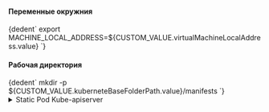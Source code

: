 


<h4>Переменные окружния</h4>

<CodeBlock language="bash">
    {dedent`
      export MACHINE_LOCAL_ADDRESS=${CUSTOM_VALUE.virtualMachineLocalAddress.value}
    `}
</CodeBlock>


<h4>Рабочая директория</h4>

<CodeBlock language="bash">
    {dedent`
        mkdir -p ${CUSTOM_VALUE.kuberneteBaseFolderPath.value}/manifests
    `}
</CodeBlock>

<details className="custom-gray-block">
<summary>Static Pod Kube-apiserver</summary>

<h4>Генерация манифеста</h4>
<CodeBlock language="bash">
  {dedent`
    cat <<EOF > ${CUSTOM_VALUE.kuberneteBaseFolderPath.value}/manifests/kube-apiserver.yaml
    ---
    apiVersion: v1
    kind: Pod
    metadata:
      annotations:
        kubeadm.kubernetes.io/kube-apiserver.advertise-address.endpoint: $\{MACHINE_LOCAL_ADDRESS}:${KUBE_API_ARGS.securePort.value}
      creationTimestamp: null
      labels:
        component: kube-apiserver
        tier: control-plane
      name: kube-apiserver
      namespace: kube-system
    spec:
      containers:
      - command:
        - kube-apiserver
        - --advertise-address=$\{MACHINE_LOCAL_ADDRESS}
        - --aggregator-reject-forwarding-redirect=${KUBE_API_ARGS.aggregatorRejectForwardingRedirect.value}
        - --allow-privileged=${KUBE_API_ARGS.allowPrivileged.value}
        - --anonymous-auth=${KUBE_API_ARGS.anonymousAuth.value}
        - --api-audiences=${KUBE_API_ARGS.apiAudiences.value}
        - --apiserver-count=${KUBE_API_ARGS.apiserverCount.value}
        - --audit-log-batch-buffer-size=${KUBE_API_ARGS.auditLogBatchBufferSize.value}
        - --audit-log-batch-max-size=${KUBE_API_ARGS.auditLogBatchMaxSize.value}
        - --audit-log-batch-max-wait=${KUBE_API_ARGS.auditLogBatchMaxWait.value}
        - --audit-log-batch-throttle-burst=${KUBE_API_ARGS.auditLogBatchThrottleBurst.value}
        - --audit-log-batch-throttle-enable=${KUBE_API_ARGS.auditLogBatchThrottleEnable.value}
        - --audit-log-batch-throttle-qps=${KUBE_API_ARGS.auditLogBatchThrottleQps.value}
        - --audit-log-compress=${KUBE_API_ARGS.auditLogCompress.value}
        - --audit-log-format=${KUBE_API_ARGS.auditLogFormat.value}
        - --audit-log-maxage=${KUBE_API_ARGS.auditLogMaxage.value}
        - --audit-log-maxbackup=${KUBE_API_ARGS.auditLogMaxbackup.value}
        - --audit-log-maxsize=${KUBE_API_ARGS.auditLogMaxsize.value}
        - --audit-log-mode=${KUBE_API_ARGS.auditLogMode.value}
        - --audit-log-truncate-enabled=${KUBE_API_ARGS.auditLogTruncateEnabled.value}
        - --audit-log-truncate-max-batch-size=${KUBE_API_ARGS.auditLogTruncateMaxBatchSize.value}
        - --audit-log-truncate-max-event-size=${KUBE_API_ARGS.auditLogTruncateMaxEventSize.value}
        - --audit-log-version=${KUBE_API_ARGS.auditLogVersion.value}
        - --audit-webhook-batch-buffer-size=${KUBE_API_ARGS.auditWebhookBatchBufferSize.value}
        - --audit-webhook-batch-initial-backoff=${KUBE_API_ARGS.auditWebhookBatchInitialBackoff.value}
        - --audit-webhook-batch-max-size=${KUBE_API_ARGS.auditWebhookBatchMaxSize.value}
        - --audit-webhook-batch-max-wait=${KUBE_API_ARGS.auditWebhookBatchMaxWait.value}
        - --audit-webhook-batch-throttle-burst=${KUBE_API_ARGS.auditWebhookBatchThrottleBurst.value}
        - --audit-webhook-batch-throttle-enable=${KUBE_API_ARGS.auditWebhookBatchThrottleEnable.value}
        - --audit-webhook-batch-throttle-qps=${KUBE_API_ARGS.auditWebhookBatchThrottleQps.value}
        - --audit-webhook-initial-backoff=${KUBE_API_ARGS.auditWebhookInitialBackoff.value}
        - --audit-webhook-mode=${KUBE_API_ARGS.auditWebhookMode.value}
        - --audit-webhook-truncate-enabled=${KUBE_API_ARGS.auditWebhookTruncateEnabled.value}
        - --audit-webhook-truncate-max-batch-size=${KUBE_API_ARGS.auditWebhookTruncateMaxBatchSize.value}
        - --audit-webhook-truncate-max-event-size=${KUBE_API_ARGS.auditWebhookTruncateMaxEventSize.value}
        - --audit-webhook-version=${KUBE_API_ARGS.auditWebhookVersion.value}
        - --authentication-token-webhook-cache-ttl=${KUBE_API_ARGS.authenticationTokenWebhookCacheTtl.value}
        - --authentication-token-webhook-version=${KUBE_API_ARGS.authenticationTokenWebhookVersion.value}
        - --authorization-mode=${KUBE_API_ARGS.authorizationMode.value}
        - --authorization-webhook-cache-authorized-ttl=${KUBE_API_ARGS.authorizationWebhookCacheAuthorizedTtl.value}
        - --authorization-webhook-cache-unauthorized-ttl=${KUBE_API_ARGS.authorizationWebhookCacheUnauthorizedTtl.value}
        - --authorization-webhook-version=${KUBE_API_ARGS.authorizationWebhookVersion.value}
        - --bind-address=${KUBE_API_ARGS.bindAddress.value}
        - --cert-dir=${KUBE_API_ARGS.certDir.value}
        - --client-ca-file=${KUBE_API_ARGS.clientCaFile.value}
        - --cloud-provider=${KUBE_API_ARGS.cloudProvider.value}
        - --cloud-provider-gce-l7lb-src-cidrs=${KUBE_API_ARGS.cloudProviderGceL7lbSrcCidrs.value}
        - --cloud-provider-gce-lb-src-cidrs=${KUBE_API_ARGS.cloudProviderGceLbSrcCidrs.value}
        - --contention-profiling=${KUBE_API_ARGS.contentionProfiling.value}
        - --default-not-ready-toleration-seconds=${KUBE_API_ARGS.defaultNotReadyTolerationSeconds.value}
        - --default-unreachable-toleration-seconds=${KUBE_API_ARGS.defaultUnreachableTolerationSeconds.value}
        - --default-watch-cache-size=${KUBE_API_ARGS.defaultWatchCacheSize.value}
        - --delete-collection-workers=${KUBE_API_ARGS.deleteCollectionWorkers.value}
        - --enable-admission-plugins=${KUBE_API_ARGS.enableAdmissionPlugins.value}
        - --enable-aggregator-routing=${KUBE_API_ARGS.enableAggregatorRouting.value}
        - --enable-bootstrap-token-auth=${KUBE_API_ARGS.enableBootstrapTokenAuth.value}
        - --enable-garbage-collector=${KUBE_API_ARGS.enableGarbageCollector.value}
        - --enable-logs-handler=${KUBE_API_ARGS.enableLogsHandler.value}
        - --enable-priority-and-fairness=${KUBE_API_ARGS.enablePriorityAndFairness.value}
        - --encryption-provider-config-automatic-reload=${KUBE_API_ARGS.encryptionProviderConfigAutomaticReload.value}
        - --endpoint-reconciler-type=${KUBE_API_ARGS.endpointReconcilerType.value}
        - --etcd-cafile=${KUBE_API_ARGS.etcdCafile.value}
        - --etcd-certfile=${KUBE_API_ARGS.etcdCertfile.value}
        - --etcd-compaction-interval=${KUBE_API_ARGS.etcdCompactionInterval.value}
        - --etcd-count-metric-poll-period=${KUBE_API_ARGS.etcdCountMetricPollPeriod.value}
        - --etcd-db-metric-poll-interval=${KUBE_API_ARGS.etcdDbMetricPollInterval.value}
        - --etcd-healthcheck-timeout=${KUBE_API_ARGS.etcdHealthcheckTimeout.value}
        - --etcd-keyfile=${KUBE_API_ARGS.etcdKeyfile.value}
        - --etcd-prefix=${KUBE_API_ARGS.etcdPrefix.value}
        - --etcd-readycheck-timeout=${KUBE_API_ARGS.etcdReadycheckTimeout.value}
        - --etcd-servers=${KUBE_API_ARGS.etcdServers.value}
        - --event-ttl=${KUBE_API_ARGS.eventTtl.value}
        - --feature-gates=${KUBE_API_ARGS.featureGates.value}
        - --goaway-chance=${KUBE_API_ARGS.goawayChance.value}
        - --help=${KUBE_API_ARGS.help.value}
        - --http2-max-streams-per-connection=${KUBE_API_ARGS.http2MaxStreamsPerConnection.value}
        - --kubelet-client-certificate=${KUBE_API_ARGS.kubeletClientCertificate.value}
        - --kubelet-client-key=${KUBE_API_ARGS.kubeletClientKey.value}
        - --kubelet-port=${KUBE_API_ARGS.kubeletPort.value}
        - --kubelet-preferred-address-types=${KUBE_API_ARGS.kubeletPreferredAddressTypes.value}
        - --kubelet-read-only-port=${KUBE_API_ARGS.kubeletReadOnlyPort.value}
        - --kubelet-timeout=${KUBE_API_ARGS.kubeletTimeout.value}
        - --kubernetes-service-node-port=${KUBE_API_ARGS.kubernetesServiceNodePort.value}
        - --lease-reuse-duration-seconds=${KUBE_API_ARGS.leaseReuseDurationSeconds.value}
        - --livez-grace-period=${KUBE_API_ARGS.livezGracePeriod.value}
        - --log-flush-frequency=${KUBE_API_ARGS.logFlushFrequency.value}
        - --logging-format=${KUBE_API_ARGS.loggingFormat.value}
        - --log-json-info-buffer-size=${KUBE_API_ARGS.logJsonInfoBufferSize.value}
        - --log-json-split-stream=${KUBE_API_ARGS.logJsonSplitStream.value}
        - --log-text-info-buffer-size=${KUBE_API_ARGS.logTextInfoBufferSize.value}
        - --log-text-split-stream=${KUBE_API_ARGS.logTextSplitStream.value}
        - --max-connection-bytes-per-sec=${KUBE_API_ARGS.maxConnectionBytesPerSec.value}
        - --max-mutating-requests-inflight=${KUBE_API_ARGS.maxMutatingRequestsInflight.value}
        - --max-requests-inflight=${KUBE_API_ARGS.maxRequestsInflight.value}
        - --min-request-timeout=${KUBE_API_ARGS.minRequestTimeout.value}
        - --permit-address-sharing=${KUBE_API_ARGS.permitAddressSharing.value}
        - --permit-port-sharing=${KUBE_API_ARGS.permitPortSharing.value}
        - --profiling=${KUBE_API_ARGS.profiling.value}
        - --proxy-client-cert-file=${KUBE_API_ARGS.proxyClientCertFile.value}
        - --proxy-client-key-file=${KUBE_API_ARGS.proxyClientKeyFile.value}
        - --requestheader-allowed-names=${KUBE_API_ARGS.requestheaderAllowedNames.value}
        - --requestheader-client-ca-file=${KUBE_API_ARGS.requestheaderClientCaFile.value}
        - --requestheader-extra-headers-prefix=${KUBE_API_ARGS.requestheaderExtraHeadersPrefix.value}
        - --requestheader-group-headers=${KUBE_API_ARGS.requestheaderGroupHeaders.value}
        - --requestheader-username-headers=${KUBE_API_ARGS.requestheaderUsernameHeaders.value}
        - --request-timeout=${KUBE_API_ARGS.requestTimeout.value}
        - --runtime-config=${KUBE_API_ARGS.runtimeConfig.value}
        - --secure-port=${KUBE_API_ARGS.securePort.value}
        - --service-account-extend-token-expiration=${KUBE_API_ARGS.serviceAccountExtendTokenExpiration.value}
        - --service-account-issuer=${KUBE_API_ARGS.serviceAccountIssuer.value}
        - --service-account-key-file=${KUBE_API_ARGS.serviceAccountKeyFile.value}
        - --service-account-lookup=${KUBE_API_ARGS.serviceAccountLookup.value}
        - --service-account-max-token-expiration=${KUBE_API_ARGS.serviceAccountMaxTokenExpiration.value}
        - --service-account-signing-key-file=${KUBE_API_ARGS.serviceAccountSigningKeyFile.value}
        - --service-cluster-ip-range=${KUBE_API_ARGS.serviceClusterIpRange.value}
        - --service-node-port-range=${KUBE_API_ARGS.serviceNodePortRange.value}
        - --shutdown-delay-duration=${KUBE_API_ARGS.shutdownDelayDuration.value}
        - --shutdown-send-retry-after=${KUBE_API_ARGS.shutdownSendRetryAfter.value}
        - --shutdown-watch-termination-grace-period=${KUBE_API_ARGS.shutdownWatchTerminationGracePeriod.value}
        - --storage-backend=${KUBE_API_ARGS.storageBackend.value}
        - --storage-media-type=${KUBE_API_ARGS.storageMediaType.value}
        - --tls-cert-file=${KUBE_API_ARGS.tlsCertFile.value}
        - --tls-private-key-file=${KUBE_API_ARGS.tlsPrivateKeyFile.value}
        - --v=${KUBE_API_ARGS.v.value}
        - --version=${KUBE_API_ARGS.version.value}
        - --watch-cache=${KUBE_API_ARGS.watchCache.value}

        # ЕСЛИ НУЖНО ПОДКЛЮЧИТЬ CLOUD-CONTROLLER-MANAGER
        # ТРЕБУЕТСЯ РАСКОМЕНТИРОВАТЬ
        # ->
        # - --cloud-provider: "${KUBE_API_ARGS.cloudProvider.value}"

        # Не указывать если значение "" или undefined
        # - --cloud-config=${KUBE_API_ARGS.cloudConfig.value}
        # - --strict-transport-security-directives=${KUBE_API_ARGS.strictTransportSecurityDirectives.value}
        # - --disable-admission-plugins=${KUBE_API_ARGS.disableAdmissionPlugins.value}
        # - --disabled-metrics=${KUBE_API_ARGS.disabledMetrics.value}
        # - --egress-selector-config-file=${KUBE_API_ARGS.egressSelectorConfigFile.value}
        # - --encryption-provider-config=${KUBE_API_ARGS.encryptionProviderConfig.value}
        # - --etcd-servers-overrides=${KUBE_API_ARGS.etcdServersOverrides.value}
        # - --external-hostname=${KUBE_API_ARGS.externalHostname.value}
        # - --kubelet-certificate-authority=${KUBE_API_ARGS.kubeletCertificateAuthority.value}
        # - --oidc-ca-file=${KUBE_API_ARGS.oidcCaFile.value}
        # - --oidc-client-id=${KUBE_API_ARGS.oidcClientId.value}
        # - --oidc-groups-claim=${KUBE_API_ARGS.oidcGroupsClaim.value}
        # - --oidc-groups-prefix=${KUBE_API_ARGS.oidcGroupsPrefix.value}
        # - --oidc-issuer-url=${KUBE_API_ARGS.oidcIssuerUrl.value}
        # - --oidc-required-claim=${KUBE_API_ARGS.oidcRequiredClaim.value}
        # - --oidc-signing-algs=${KUBE_API_ARGS.oidcSigningAlgs.value}
        # - --oidc-username-claim=${KUBE_API_ARGS.oidcUsernameClaim.value}
        # - --oidc-username-prefix=${KUBE_API_ARGS.oidcUsernamePrefix.value}
        # - --peer-advertise-ip=${KUBE_API_ARGS.peerAdvertiseIp.value}
        # - --peer-advertise-port=${KUBE_API_ARGS.peerAdvertisePort.value}
        # - --peer-ca-file=${KUBE_API_ARGS.peerCaFile.value}
        # - --service-account-jwks-uri=${KUBE_API_ARGS.serviceAccountJwksUri.value}
        # - --show-hidden-metrics-for-version=${KUBE_API_ARGS.showHiddenMetricsForVersion.value}
        # - --tls-cipher-suites=${KUBE_API_ARGS.tlsCipherSuites.value}
        # - --tls-min-version=${KUBE_API_ARGS.tlsMinVersion.value}
        # - --tls-sni-cert-key=${KUBE_API_ARGS.tlsSniCertKey.value}
        # - --token-auth-file=${KUBE_API_ARGS.tokenAuthFile.value}
        # - --tracing-config-file=${KUBE_API_ARGS.tracingConfigFile.value}
        # - --vmodule=${KUBE_API_ARGS.vmodule.value}
        # - --watch-cache-sizes=${KUBE_API_ARGS.watchCacheSizes.value}
        # - --authorization-webhook-config-file=${KUBE_API_ARGS.authorizationWebhookConfigFile.value}
        # - --cors-allowed-origins=${KUBE_API_ARGS.corsAllowedOrigins.value}
        # - --debug-socket-path=${KUBE_API_ARGS.debugSocketPath.value}
        # - --authorization-policy-file=${KUBE_API_ARGS.authorizationPolicyFile.value}
        # - --authorization-config=${KUBE_API_ARGS.authorizationConfig.value}
        # - --authentication-token-webhook-config-file=${KUBE_API_ARGS.authenticationTokenWebhookConfigFile.value}
        # - --authentication-config=${KUBE_API_ARGS.authenticationConfig.value}
        # - --audit-webhook-config-file=${KUBE_API_ARGS.auditWebhookConfigFile.value}
        # - --audit-policy-file=${KUBE_API_ARGS.auditPolicyFile.value}
        # - --audit-log-path=${KUBE_API_ARGS.auditLogPath.value}
        # - --allow-metric-labels=${KUBE_API_ARGS.allowMetricLabels.value}
        # - --allow-metric-labels-manifest=${KUBE_API_ARGS.allowMetricLabelsManifest.value}
        # - --admission-control=${KUBE_API_ARGS.admissionControl.value}
        # - --admission-control-config-file=${KUBE_API_ARGS.admissionControlConfigFile.value}
        # - --advertise-address=${KUBE_API_ARGS.advertiseAddress.value}
        image: ${CUSTOM_VALUE.baseDockerRegistry.value}/kube-apiserver:${COMPONENTS_VERSION.kubernetes.value}
        imagePullPolicy: IfNotPresent
        livenessProbe:
          failureThreshold: 8
          httpGet:
            host: $\{MACHINE_LOCAL_ADDRESS}
            path: /livez
            port: ${PORTS.kubeAPIServer.portNumber}
            scheme: HTTPS
          initialDelaySeconds: 10
          periodSeconds: 10
          timeoutSeconds: 15
        name: kube-apiserver
        readinessProbe:
          failureThreshold: 3
          httpGet:
            host: $\{MACHINE_LOCAL_ADDRESS}
            path: /readyz
            port: ${PORTS.kubeAPIServer.portNumber}
            scheme: HTTPS
          periodSeconds: 1
          timeoutSeconds: 15
        resources:
          requests:
            cpu: 250m
        startupProbe:
          failureThreshold: 24
          httpGet:
            host: $\{MACHINE_LOCAL_ADDRESS}
            path: /livez
            port: ${PORTS.kubeAPIServer.portNumber}
            scheme: HTTPS
          initialDelaySeconds: 10
          periodSeconds: 10
          timeoutSeconds: 15
        volumeMounts:
        - mountPath: /etc/ssl/certs
          name: ca-certs
          readOnly: true
        - mountPath: /etc/ca-certificates
          name: etc-ca-certificates
          readOnly: true
        - mountPath: /etc/pki
          name: etc-pki
          readOnly: true
        - mountPath: /var/log/kubernetes/audit/
          name: k8s-audit
        - mountPath: ${CUSTOM_VALUE.kuberneteBaseFolderPath.value}/pki
          name: k8s-certs
          readOnly: true
        - mountPath: /usr/local/share/ca-certificates
          name: usr-local-share-ca-certificates
          readOnly: true
        - mountPath: /usr/share/ca-certificates
          name: usr-share-ca-certificates
          readOnly: true
      hostNetwork: true
      priority: 2000001000
      priorityClassName: system-node-critical
      securityContext:
        seccompProfile:
          type: RuntimeDefault
      volumes:
      - hostPath:
          path: /etc/ssl/certs
          type: DirectoryOrCreate
        name: ca-certs
      - hostPath:
          path: /etc/ca-certificates
          type: DirectoryOrCreate
        name: etc-ca-certificates
      - hostPath:
          path: /etc/pki
          type: DirectoryOrCreate
        name: etc-pki
      - hostPath:
          path: /var/log/kubernetes/audit/
          type: DirectoryOrCreate
        name: k8s-audit
      - hostPath:
          path: ${CUSTOM_VALUE.kuberneteBaseFolderPath.value}/pki
          type: DirectoryOrCreate
        name: k8s-certs
      - hostPath:
          path: /usr/local/share/ca-certificates
          type: DirectoryOrCreate
        name: usr-local-share-ca-certificates
      - hostPath:
          path: /usr/share/ca-certificates
          type: DirectoryOrCreate
        name: usr-share-ca-certificates
    status: {}
    EOF
  `}
</CodeBlock>

</details>